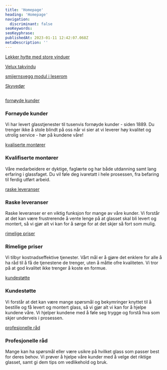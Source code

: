 ```yaml
---
title: 'Homepage'
heading: 'Homepage'
navigation:
  discriminant: false
seoKeywords:
seoKeyphrase:
publishedAt: 2023-01-11 12:42:07.068Z
metaDescription: ''
---
```


[Lekker hytte med store vinduer](https://cdn.sanity.io/images/csbn9wp4/transformed-data/c7f290476d4a8dbf9efcbaeb08507e279748c3a5-2965x2965.jpg)

[Velux takvindu](https://cdn.sanity.io/images/csbn9wp4/transformed-data/1245bd50fca3dc00ada978f7d6f89588446a79e1-1279x853.jpg)

[smijernsvegg modul i leserom](https://cdn.sanity.io/images/csbn9wp4/transformed-data/4eb3ccb5cee09d81467c2435c1f436818a87239d-1920x1080.jpg)

[Skyvedør](https://cdn.sanity.io/images/csbn9wp4/transformed-data/f2c57b6e29a5c72b8c77b0b6ccb4bda6c7ed8934-1980x1288.jpg)

##

[fornøyde kunder](https://cdn.sanity.io/images/csbn9wp4/transformed-data/c9963db696df16b7119a166297d994acbb9789b6-24x24.svg)

### Fornøyde kunder

Vi har levert glasstjenester til tusenvis fornøyde kunder - siden 1889. Du trenger ikke å stole blindt på oss når vi sier at vi leverer høy kvalitet og utrolig service - hør på kundene våre!

[kvaliserte montører](https://cdn.sanity.io/images/csbn9wp4/transformed-data/1f70fd5618245b5e6ced2ac312fb7185bcc7110d-24x24.svg)

### Kvalifiserte montører

Våre medarbeidere er dyktige, faglærte og har både utdanning samt lang erfaring i glassfaget. Du vil føle deg ivaretatt i hele prosessen, fra befaring til ferdig utført arbeid.

[raske leveranser](https://cdn.sanity.io/images/csbn9wp4/transformed-data/094b5bb56bf696a8d2f90a10182da7f3fe6a1fdc-512x512.svg)

### Raske leveranser

Raske leveranser er en viktig funksjon for mange av våre kunder. Vi forstår at det kan være frustrerende å vente lenge på at glasset skal bli levert og montert, så vi gjør alt vi kan for å sørge for at det skjer så fort som mulig.

[rimelige priser](https://cdn.sanity.io/images/csbn9wp4/transformed-data/86cee924d9eee78e1f86f639230d4c0945a3bbb8-20x20.svg)

### Rimelige priser

Vi tilbyr kostnadseffektive tjenester. Vårt mål er å gjøre det enklere for alle å ha råd til å få de tjenestene de trenger, uten å måtte ofre kvaliteten. Vi tror på at god kvalitet ikke trenger å koste en formue.

[kundestøtte](https://cdn.sanity.io/images/csbn9wp4/transformed-data/81cc3860e0907d19f1631a794b148077d1340cca-24x24.svg)

### Kundestøtte

Vi forstår at det kan være mange spørsmål og bekymringer knyttet til å bestille og få levert og montert glass, så vi gjør alt vi kan for å hjelpe kundene våre. Vi hjelper kundene med å føle seg trygge og forstå hva som skjer underveis i prosessen.

[profesjonelle råd](https://cdn.sanity.io/images/csbn9wp4/transformed-data/8d148e5524a4cb3f5f7b3edbb5f491d501f4ae44-24x24.svg)

### Profesjonelle råd

Mange kan ha spørsmål eller være usikre på hvilket glass som passer best for deres behov. Vi prøver å hjelpe våre kunder med å velge det riktige glasset, samt gi dem tips om vedlikehold og bruk.
